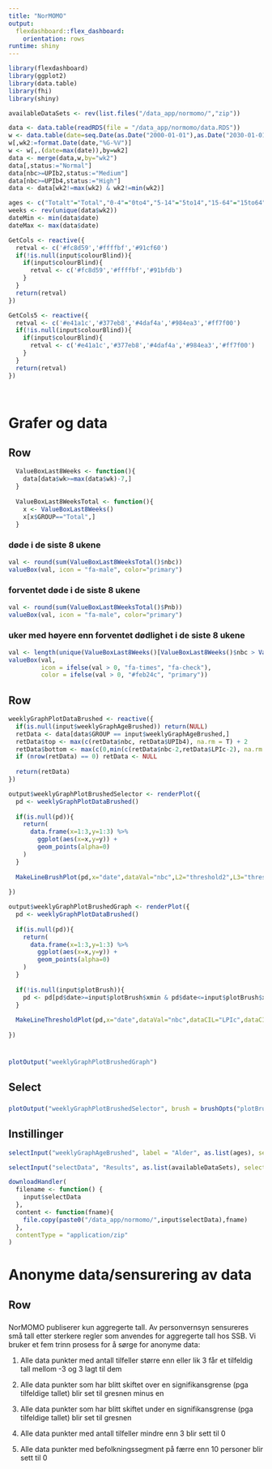 ```yaml
---
title: "NorMOMO"
output: 
  flexdashboard::flex_dashboard:
    orientation: rows
runtime: shiny
---
```


```r
library(flexdashboard)
library(ggplot2)
library(data.table)
library(fhi)
library(shiny)

availableDataSets <- rev(list.files("/data_app/normomo/","zip"))

data <- data.table(readRDS(file = "/data_app/normomo/data.RDS"))
w <- data.table(date=seq.Date(as.Date("2000-01-01"),as.Date("2030-01-01"),1))
w[,wk2:=format.Date(date,"%G-%V")]
w <- w[,.(date=max(date)),by=wk2]
data <- merge(data,w,by="wk2")
data[,status:="Normal"]
data[nbc>=UPIb2,status:="Medium"]
data[nbc>=UPIb4,status:="High"]
data <- data[wk2!=max(wk2) & wk2!=min(wk2)]

ages <- c("Totalt"="Total","0-4"="0to4","5-14"="5to14","15-64"="15to64","65+"="65P")
weeks <- rev(unique(data$wk2))
dateMin <- min(data$date)
dateMax <- max(data$date)

```

```r


GetCols <- reactive({
  retval <- c('#fc8d59','#ffffbf','#91cf60')
  if(!is.null(input$colourBlind)){
    if(input$colourBlind){
      retval <- c('#fc8d59','#ffffbf','#91bfdb')
    } 
  }
  return(retval)
})

GetCols5 <- reactive({
  retval <- c('#e41a1c','#377eb8','#4daf4a','#984ea3','#ff7f00')
  if(!is.null(input$colourBlind)){
    if(input$colourBlind){
      retval <- c('#e41a1c','#377eb8','#4daf4a','#984ea3','#ff7f00')
    } 
  }
  return(retval)
})

 
```

Grafer og data
===================================== 


Row 
-----------------------------------------------------------------------

```r
  ValueBoxLast8Weeks <- function(){
    data[data$wk>=max(data$wk)-7,]
  }
  
  ValueBoxLast8WeeksTotal <- function(){
    x <- ValueBoxLast8Weeks()
    x[x$GROUP=="Total",]
  }

```  

### døde i de siste 8 ukene {.no-mobile}

```r
val <- round(sum(ValueBoxLast8WeeksTotal()$nbc))
valueBox(val, icon = "fa-male", color="primary")
```

### forventet døde i de siste 8 ukene {.no-mobile}

```r
val <- round(sum(ValueBoxLast8WeeksTotal()$Pnb))
valueBox(val, icon = "fa-male", color="primary")
```

### uker med høyere enn forventet dødlighet i de siste 8 ukene

```r
val <- length(unique(ValueBoxLast8Weeks()[ValueBoxLast8Weeks()$nbc > ValueBoxLast8Weeks()$UPIb2]$wk))
valueBox(val, 
         icon = ifelse(val > 0, "fa-times", "fa-check"),
         color = ifelse(val > 0, "#feb24c", "primary"))
```

Row {data-height=800}
-----------------------------------------------------------------------

```r
weeklyGraphPlotDataBrushed <- reactive({
  if(is.null(input$weeklyGraphAgeBrushed)) return(NULL)
  retData <- data[data$GROUP == input$weeklyGraphAgeBrushed,]
  retData$top <- max(c(retData$nbc, retData$UPIb4), na.rm = T) + 2
  retData$bottom <- max(c(0,min(c(retData$nbc-2,retData$LPIc-2), na.rm = T)))
  if (nrow(retData) == 0) retData <- NULL
  
  return(retData)
})

output$weeklyGraphPlotBrushedSelector <- renderPlot({
  pd <- weeklyGraphPlotDataBrushed() 
  
  if(is.null(pd)){
    return(
      data.frame(x=1:3,y=1:3) %>%
        ggplot(aes(x=x,y=y)) + 
        geom_points(alpha=0)
    )
  }
  
  MakeLineBrushPlot(pd,x="date",dataVal="nbc",L2="threshold2",L3="threshold4", GetCols=GetCols)
  
})

output$weeklyGraphPlotBrushedGraph <- renderPlot({
  pd <- weeklyGraphPlotDataBrushed() 
  
  if(is.null(pd)){
    return(
      data.frame(x=1:3,y=1:3) %>%
        ggplot(aes(x=x,y=y)) + 
        geom_points(alpha=0)
    )
  }
  
  if(!is.null(input$plotBrush)){
    pd <- pd[pd$date>=input$plotBrush$xmin & pd$date<=input$plotBrush$xmax,]
  }
  
  MakeLineThresholdPlot(pd,x="date",dataVal="nbc",dataCIL="LPIc",dataCIU="UPIc",L1="bottom",L2="UPIb2",L3="UPIb4",L4="top", pointShift = -3.5, weekNumbers=TRUE, GetCols = GetCols)
  
})
  
```

### 

```r
plotOutput("weeklyGraphPlotBrushedGraph")
```

Select {data-height=200}
-----------------------------------------------------------------------

### 

```r
plotOutput("weeklyGraphPlotBrushedSelector", brush = brushOpts("plotBrush", direction="x", opacity=0.4))
```

Instillinger {.sidebar}
-----------------------------------------------------------------------

```r

selectInput("weeklyGraphAgeBrushed", label = "Alder", as.list(ages), selected = "Total", selectize=FALSE, size=length(ages))

selectInput("selectData", "Results", as.list(availableDataSets), selectize=TRUE)

downloadHandler(
  filename <- function() {
    input$selectData
  },
  content <- function(fname){
    file.copy(paste0("/data_app/normomo/",input$selectData),fname)
  },
  contentType = "application/zip"
)
```

Anonyme data/sensurering av data
===================================== 

Row 
-----------------------------------------------------------------------

### 

NorMOMO publiserer kun aggregerte tall. Av personvernsyn sensureres små tall etter sterkere regler som anvendes for aggregerte tall hos SSB. Vi bruker et fem trinn prosess for å sørge for anonyme data:

1. Alle data punkter med antall tilfeller større enn eller lik 3 får et tilfeldig tall mellom -3 og 3 lagt til dem

2. Alle data punkter som har blitt skiftet over en signifikansgrense (pga tilfeldige tallet) blir set til gresnen minus en

3. Alle data punkter som har blitt skiftet under en signifikansgrense (pga tilfeldige tallet) blir set til gresnen

4. Alle data punkter med antall tilfeller mindre enn 3 blir sett til 0

5. Alle data punkter med befolkningssegment på færre enn 10 personer blir sett til 0


